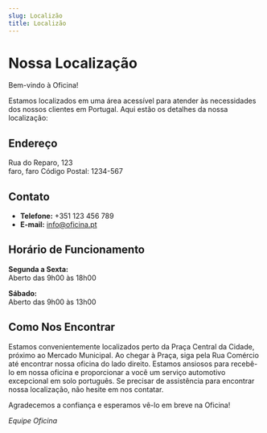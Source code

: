 ```yaml
---
slug: Localizão
title: Localizão
---
```


# Nossa Localização

Bem-vindo à Oficina!

Estamos localizados em uma área acessível para atender às necessidades dos nossos clientes em Portugal. Aqui estão os detalhes da nossa localização:

## Endereço

Rua do Reparo, 123  
faro, faro
Código Postal: 1234-567  

## Contato

- **Telefone:** +351 123 456 789
- **E-mail:** info@oficina.pt

## Horário de Funcionamento

**Segunda a Sexta:**  
Aberto das 9h00 às 18h00

**Sábado:**  
Aberto das 9h00 às 13h00

## Como Nos Encontrar

Estamos convenientemente localizados perto da Praça Central da Cidade, próximo ao Mercado Municipal. Ao chegar à Praça, siga pela Rua Comércio até encontrar nossa oficina do lado direito.
Estamos ansiosos para recebê-lo em nossa oficina e proporcionar a você um serviço automotivo excepcional em solo português. Se precisar de assistência para encontrar nossa localização, não hesite em nos contatar.

Agradecemos a confiança e esperamos vê-lo em breve na Oficina!

*Equipe Oficina* 